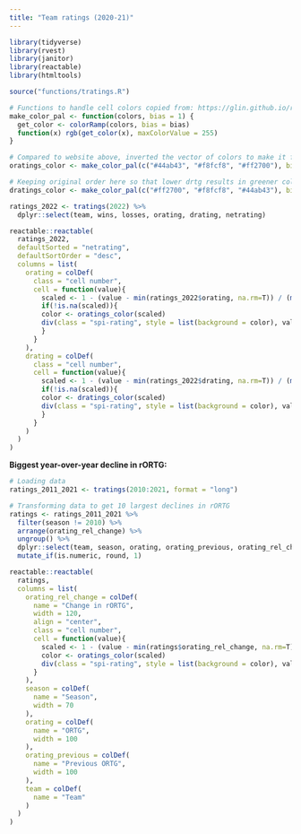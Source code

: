 ```yaml
---
title: "Team ratings (2020-21)"
---
```


```r
library(tidyverse)
library(rvest)
library(janitor)
library(reactable)
library(htmltools)

source("functions/tratings.R")

# Functions to handle cell colors copied from: https://glin.github.io/reactable/articles/womens-world-cup/womens-world-cup.html
make_color_pal <- function(colors, bias = 1) {
  get_color <- colorRamp(colors, bias = bias)
  function(x) rgb(get_color(x), maxColorValue = 255)
}

# Compared to website above, inverted the vector of colors to make it from red to green 
oratings_color <- make_color_pal(c("#44ab43", "#f8fcf8", "#ff2700"), bias = 1.3)

# Keeping original order here so that lower drtg results in greener color 
dratings_color <- make_color_pal(c("#ff2700", "#f8fcf8", "#44ab43"), bias = 1.3)

ratings_2022 <- tratings(2022) %>% 
  dplyr::select(team, wins, losses, orating, drating, netrating)

reactable::reactable(
  ratings_2022,
  defaultSorted = "netrating",
  defaultSortOrder = "desc",
  columns = list(
    orating = colDef(
      class = "cell number",
      cell = function(value){
        scaled <- 1 - (value - min(ratings_2022$orating, na.rm=T)) / (max(ratings_2022$orating, na.rm=T) - min(ratings_2022$orating, na.rm=T))
        if(!is.na(scaled)){
        color <- oratings_color(scaled)
        div(class = "spi-rating", style = list(background = color), value)
        }
      }
    ),
    drating = colDef(
      class = "cell number",
      cell = function(value){
        scaled <- 1 - (value - min(ratings_2022$drating, na.rm=T)) / (max(ratings_2022$drating, na.rm=T) - min(ratings_2022$drating, na.rm=T))
        if(!is.na(scaled)){
        color <- dratings_color(scaled)
        div(class = "spi-rating", style = list(background = color), value)
        }
      }
    )
  )
)
```


<b>Biggest year-over-year decline in rORTG:</b>

```r
# Loading data
ratings_2011_2021 <- tratings(2010:2021, format = "long")

# Transforming data to get 10 largest declines in rORTG
ratings <- ratings_2011_2021 %>% 
  filter(season != 2010) %>% 
  arrange(orating_rel_change) %>% 
  ungroup() %>% 
  dplyr::select(team, season, orating, orating_previous, orating_rel_change) %>% 
  mutate_if(is.numeric, round, 1) 

reactable::reactable(
  ratings,
  columns = list(
    orating_rel_change = colDef(
      name = "Change in rORTG",
      width = 120,
      align = "center",
      class = "cell number",
      cell = function(value){
        scaled <- 1 - (value - min(ratings$orating_rel_change, na.rm=T)) / (max(ratings$orating_rel_change, na.rm=T) - min(ratings$orating_rel_change, na.rm=T))
        color <- oratings_color(scaled)
        div(class = "spi-rating", style = list(background = color), value)
      }
    ),
    season = colDef(
      name = "Season",
      width = 70
    ),
    orating = colDef(
      name = "ORTG",
      width = 100
    ),
    orating_previous = colDef(
      name = "Previous ORTG",
      width = 100
    ),
    team = colDef(
      name = "Team"
    )
  )
)
```